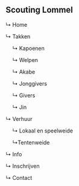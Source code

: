
<Meta title="1 Setup / 1.3 Sitemap" />

<div className="sb-section">
    <h2 className="sb-heading__2" id="scouting-lommel">Scouting Lommel</h2>
    
&rdsh; Home

&rdsh; Takken

&emsp; &rdsh; Kapoenen

&emsp; &rdsh; Welpen

&emsp; &rdsh; Akabe

&emsp; &rdsh; Jonggivers

&emsp; &rdsh; Givers

&emsp; &rdsh; Jin

&rdsh; Verhuur

&emsp; &rdsh; Lokaal en speelweide

&emsp; &rdsh;Tentenweide

&rdsh; Info

&rdsh; Inschrijven

&rdsh; Contact

</div>
